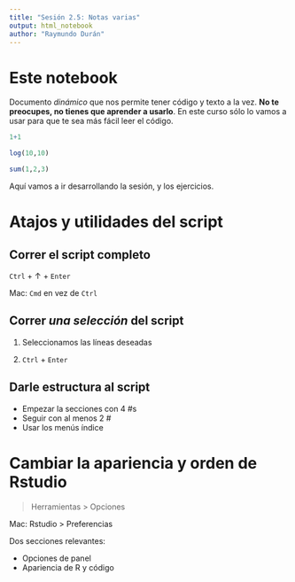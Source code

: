 ```yaml
---
title: "Sesión 2.5: Notas varias"
output: html_notebook
author: "Raymundo Durán"
---
```


# Este notebook

Documento *dinámico* que nos permite tener código y texto a la vez. **No te preocupes, no tienes que aprender a usarlo**. En este curso sólo lo vamos a usar para que te sea más fácil leer el código.

```r
1+1

log(10,10)

sum(1,2,3)


```

Aquí vamos a ir desarrollando la sesión, y los ejercicios.

# Atajos y utilidades del script

## Correr el script completo

`Ctrl` + $\uparrow$ + `Enter`

Mac: `Cmd` en vez de `Ctrl`

## Correr *una selección* del script

1.  Seleccionamos las líneas deseadas

2.  `Ctrl` + `Enter`

## Darle estructura al script

-   Empezar la secciones con 4 #s
-   Seguir con al menos 2 \#
-   Usar los menús índice

# Cambiar la apariencia y orden de Rstudio

> Herramientas \> Opciones

Mac: Rstudio \> Preferencias

Dos secciones relevantes:

-   Opciones de panel
-   Apariencia de R y código
